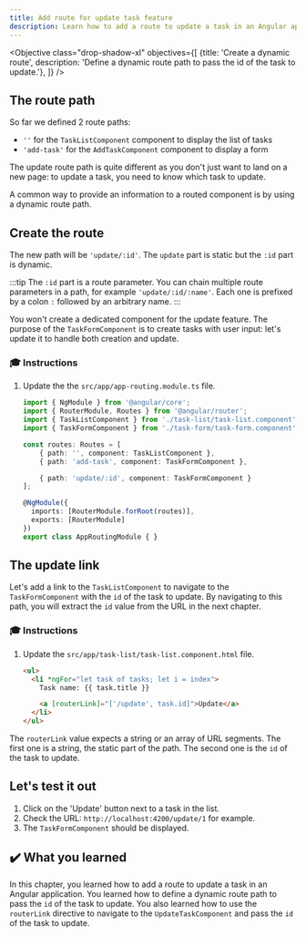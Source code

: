 ```yaml
---
title: Add route for update task feature
description: Learn how to add a route to update a task in an Angular application.
---
```



<Objective class="drop-shadow-xl" objectives={[
{title: 'Create a dynamic route', description: 'Define a dynamic route path to pass the id of the task to update.'},
]} />

## The route path

So far we defined 2 route paths:

- `''` for the `TaskListComponent` component to display the list of tasks
- `'add-task'` for the `AddTaskComponent` component to display a form

The update route path is quite different as you don't just want to land on a new page: to update a task, you need to know which task to update.

A common way to provide an information to a routed component is by using a dynamic route path.

## Create the route

The new path will be `'update/:id'`.
The `update` part is static but the `:id` part is dynamic.

:::tip
The `:id` part is a route parameter.
You can chain multiple route parameters in a path, for example `'update/:id/:name'`.
Each one is prefixed by a colon `:` followed by an arbitrary name.
:::

You won't create a dedicated component for the update feature.
The purpose of the `TaskFormComponent` is to create tasks with user input: let's update it to handle both creation and update.

### 🎓 Instructions

<Steps>

1. Update the the `src/app/app-routing.module.ts` file.

   ```typescript ins={"1. Add the route for the update task feature": 9-10}
   import { NgModule } from '@angular/core';
   import { RouterModule, Routes } from '@angular/router';
   import { TaskListComponent } from './task-list/task-list.component';
   import { TaskFormComponent } from './task-form/task-form.component';

   const routes: Routes = [
       { path: '', component: TaskListComponent },
       { path: 'add-task', component: TaskFormComponent },

       { path: 'update/:id', component: TaskFormComponent }
   ];

   @NgModule({
     imports: [RouterModule.forRoot(routes)],
     exports: [RouterModule]
   })
   export class AppRoutingModule { }
   ```



</Steps>

## The update link

Let's add a link to the `TaskListComponent` to navigate to the `TaskFormComponent` with the `id` of the task to update.
By navigating to this path, you will extract the `id` value from the URL in the next chapter.

### 🎓 Instructions

<Steps>

1. Update the `src/app/task-list/task-list.component.html` file.

    ```html ins={"1. Add the update button": 4-5}
    <ul>
      <li *ngFor="let task of tasks; let i = index">
        Task name: {{ task.title }}

        <a [routerLink]="['/update', task.id]">Update</a>
      </li>
    </ul>
    ```

</Steps>

The `routerLink` value expects a string or an array of URL segments.
The first one is a string, the static part of the path.
The second one is the `id` of the task to update.

## Let's test it out

<Steps>

1. Click on the 'Update' button next to a task in the list.
2. Check the URL:  `http://localhost:4200/update/1` for example.
3. The `TaskFormComponent` should be displayed.

</Steps>

## ✔️ What you learned

In this chapter, you learned how to add a route to update a task in an Angular application. You learned how to define a dynamic route path to pass the `id` of the task to update. You also learned how to use the `routerLink` directive to navigate to the `UpdateTaskComponent` and pass the `id` of
the task to update.

